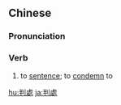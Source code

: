 {{also|判处}}
==Chinese==
{{zh-forms|s=判处}}

===Pronunciation===
{{zh-pron
|m=pànchǔ
|c=pun3 cyu2
|mn=qz:phòaⁿ-chhìr/xm:phòaⁿ-chhù/zz:phòaⁿ-chhì
|cat=v
}}

===Verb===
{{zh-verb}}

# to [[sentence]]; to [[condemn]] to

{{zh-cat|Advanced}}

[[hu:判處]]
[[ja:判處]]